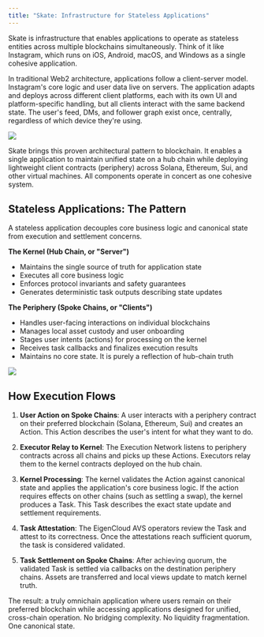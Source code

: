 ```yaml
---
title: "Skate: Infrastructure for Stateless Applications"
---
```


Skate is infrastructure that enables applications to operate as stateless entities across multiple blockchains simultaneously. Think of it like Instagram, which runs on iOS, Android, macOS, and Windows as a single cohesive application.

In traditional Web2 architecture, applications follow a client-server model. Instagram's core logic and user data live on servers. The application adapts and deploys across different client platforms, each with its own UI and platform-specific handling, but all clients interact with the same backend state. The user's feed, DMs, and follower graph exist once, centrally, regardless of which device they're using.

<Frame caption="Stateless Apps: One Global State Across Chains">
  <img src="/images/introduction/stateless-apps.png" style={{ borderRadius: '0.5rem' }} />
</Frame>

Skate brings this proven architectural pattern to blockchain. It enables a single application to maintain unified state on a hub chain while deploying lightweight client contracts (periphery) across Solana, Ethereum, Sui, and other virtual machines. All components operate in concert as one cohesive system.

## Stateless Applications: The Pattern

A stateless application decouples core business logic and canonical state from execution and settlement concerns.

**The Kernel (Hub Chain, or "Server")**
- Maintains the single source of truth for application state
- Executes all core business logic
- Enforces protocol invariants and safety guarantees
- Generates deterministic task outputs describing state updates

**The Periphery (Spoke Chains, or "Clients")**
- Handles user-facing interactions on individual blockchains
- Manages local asset custody and user onboarding
- Stages user intents (actions) for processing on the kernel
- Receives task callbacks and finalizes execution results
- Maintains no core state. It is purely a reflection of hub-chain truth

<Frame caption="Skate Core Architecture">
  <img src="/images/introduction/core-architecture.png" style={{ borderRadius: '0.5rem' }} />
</Frame>

## How Execution Flows

1. **User Action on Spoke Chains**: A user interacts with a periphery contract on their preferred blockchain (Solana, Ethereum, Sui) and creates an Action. This Action describes the user's intent for what they want to do.

2. **Executor Relay to Kernel**: The Execution Network listens to periphery contracts across all chains and picks up these Actions. Executors relay them to the kernel contracts deployed on the hub chain.

3. **Kernel Processing**: The kernel validates the Action against canonical state and applies the application's core business logic. If the action requires effects on other chains (such as settling a swap), the kernel produces a Task. This Task describes the exact state update and settlement requirements.

4. **Task Attestation**: The EigenCloud AVS operators review the Task and attest to its correctness. Once the attestations reach sufficient quorum, the task is considered validated.

5. **Task Settlement on Spoke Chains**: After achieving quorum, the validated Task is settled via callbacks on the destination periphery chains. Assets are transferred and local views update to match kernel truth.

The result: a truly omnichain application where users remain on their preferred blockchain while accessing applications designed for unified, cross-chain operation. No bridging complexity. No liquidity fragmentation. One canonical state.
